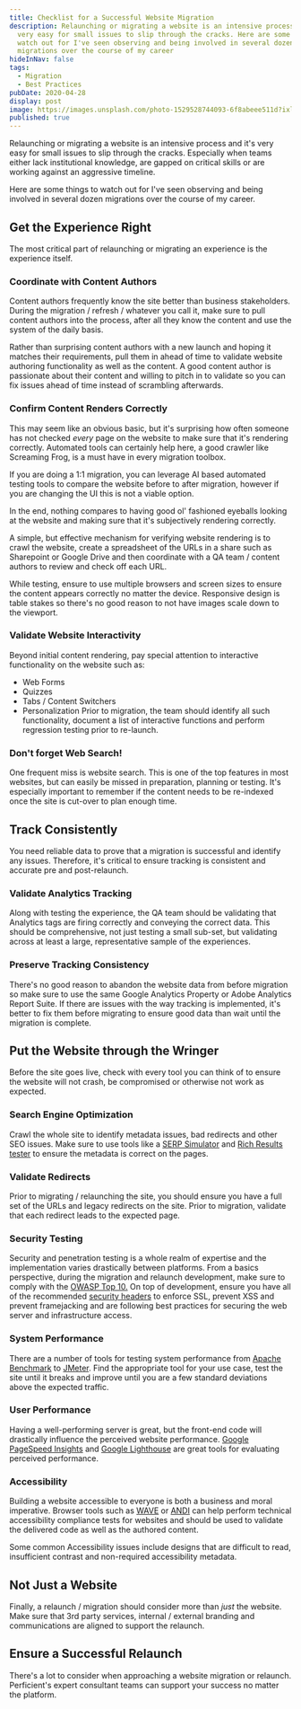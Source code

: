 ```yaml
---
title: Checklist for a Successful Website Migration
description: Relaunching or migrating a website is an intensive process and it's
  very easy for small issues to slip through the cracks. Here are some things to
  watch out for I've seen observing and being involved in several dozen
  migrations over the course of my career
hideInNav: false
tags:
  - Migration
  - Best Practices
pubDate: 2020-04-28
display: post
image: https://images.unsplash.com/photo-1529528744093-6f8abeee511d?ixlib=rb-1.2.1&ixid=eyJhcHBfaWQiOjEyMDd9&auto=format&fit=crop&w=1950&q=80
published: true
---
```


  
Relaunching or migrating a website is an intensive process and it's very easy for small issues to slip through the cracks. Especially when teams either lack institutional knowledge, are gapped on critical skills or are working against an aggressive timeline.

Here are some things to watch out for I've seen observing and being involved in several dozen migrations over the course of my career.  
  
## Get the Experience Right

  
The most critical part of relaunching or migrating an experience is the experience itself.   
  
### Coordinate with Content Authors

  
Content authors frequently know the site better than business stakeholders. During the migration / refresh / whatever you call it, make sure to pull content authors into the process, after all they know the content and use the system of the daily basis. 

Rather than surprising content authors with a new launch and hoping it matches their requirements, pull them in ahead of time to validate website authoring functionality as well as the content. A good content author is passionate about their content and willing to pitch in to validate so you can fix issues ahead of time instead of scrambling afterwards.  
  
### Confirm Content Renders Correctly

  
This may seem like an obvious basic, but it's surprising how often someone has not checked _every_ page on the website to make sure that it's rendering correctly. Automated tools can certainly help here, a good crawler like Screaming Frog, is a must have in every migration toolbox.

If you are doing a 1:1 migration, you can leverage AI based automated testing tools to compare the website before to after migration, however if you are changing the UI this is not a viable option.

In the end, nothing compares to having good ol' fashioned eyeballs looking at the website and making sure that it's subjectively rendering correctly.   
  
A simple, but effective mechanism for verifying website rendering is to crawl the website, create a spreadsheet of the URLs in a share such as Sharepoint or Google Drive and then coordinate with a QA team / content authors to review and check off each URL.   
  
While testing, ensure to use multiple browsers and screen sizes to ensure the content appears correctly no matter the device. Responsive design is table stakes so there's no good reason to not have images scale down to the viewport.  
  
### Validate Website Interactivity

  
Beyond initial content rendering, pay special attention to interactive functionality on the website such as:

* Web Forms
* Quizzes
* Tabs / Content Switchers
* Personalization
Prior to migration, the team should identify all such functionality, document a list of interactive functions and perform regression testing prior to re-launch.  
  
### Don't forget Web Search!

  
One frequent miss is website search. This is one of the top features in most websites, but can easily be missed in preparation, planning or testing. It's especially important to remember if the content needs to be re-indexed once the site is cut-over to plan enough time.  
  
## Track Consistently

  
You need reliable data to prove that a migration is successful and identify any issues. Therefore, it's critical to ensure tracking is consistent and accurate pre and post-relaunch.   
  
### Validate Analytics Tracking

  
Along with testing the experience, the QA team should be validating that Analytics tags are firing correctly and conveying the correct data. This should be comprehensive, not just testing a small sub-set, but validating across at least a large, representative sample of the experiences.  
  
### Preserve Tracking Consistency

  
There's no good reason to abandon the website data from before migration so make sure to use the same Google Analytics Property or Adobe Analytics Report Suite. If there are issues with the way tracking is implemented, it's better to fix them before migrating to ensure good data than wait until the migration is complete.  
  
## Put the Website through the Wringer

  
Before the site goes live, check with every tool you can think of to ensure the website will not crash, be compromised or otherwise not work as expected.  
  
### Search Engine Optimization

  
Crawl the whole site to identify metadata issues, bad redirects and other SEO issues. Make sure to use tools like a [SERP Simulator](https://mangools.com/free-seo-tools/serp-simulator) and [Rich Results tester](https://search.google.com/test/rich-results) to ensure the metadata is correct on the pages.  

  
### Validate Redirects

  
Prior to migrating / relaunching the site, you should ensure you have a full set of the URLs and legacy redirects on the site. Prior to migration, validate that each redirect leads to the expected page.  
  
### Security Testing

  
Security and penetration testing is a whole realm of expertise and the implementation varies drastically between platforms. From a basics perspective, during the migration and relaunch development, make sure to comply with the [OWASP Top 10.](https://owasp.org/www-project-top-ten/) On top of development, ensure you have all of the recommended [security headers](https://securityheaders.com/) to enforce SSL, prevent XSS and prevent framejacking and are following best practices for securing the web server and infrastructure access.   
  
### System Performance

  
There are a number of tools for testing system performance from [Apache Benchmark](https://httpd.apache.org/docs/2.4/programs/ab.html) to [JMeter](https://jmeter.apache.org/). Find the appropriate tool for your use case, test the site until it breaks and improve until you are a few standard deviations above the expected traffic.  
  
### User Performance

  
Having a well-performing server is great, but the front-end code will drastically influence the perceived website performance. [Google PageSpeed Insights](https://developers.google.com/speed/pagespeed/insights/) and [Google Lighthouse](https://developers.google.com/web/tools/lighthouse) are great tools for evaluating perceived performance.  
  
### Accessibility

  
Building a website accessible to everyone is both a business and moral imperative. Browser tools such as [WAVE](https://wave.webaim.org/) or [ANDI](https://www.ssa.gov/accessibility/andi/help/install.html) can help perform technical accessibility compliance tests for websites and should be used to validate the delivered code as well as the authored content.  
  
Some common Accessibility issues include designs that are difficult to read, insufficient contrast and non-required accessibility metadata.  
  
  
## Not Just a Website

  
Finally, a relaunch / migration should consider more than _just_ the website. Make sure that 3rd party services, internal / external branding and communications are aligned to support the relaunch.   
  
## Ensure a Successful Relaunch

  
There's a lot to consider when approaching a website migration or relaunch. Perficient's expert consultant teams can support your success no matter the platform.  
  
